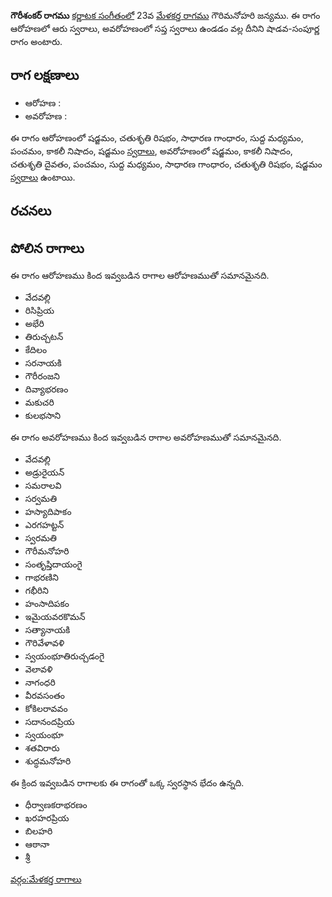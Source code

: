 {{Infobox ragam
	| name          	= గౌరీశంకర్
	| synonym	    	= 
	| mela          	= 
	| chakra        	= 
	| janaka        	= 
	| type          	= శాడవ-సంపూర్ణ
	| arohanam      	= {{svaraC|S|R2|G2|M1|P|N3|S'}} 
	| avarohanam    	= {{svaraC|S'|N3|D2|P|M1|G2|R2|S}}
	| jeeva         	=
	| chhaya        	=
	| nyasa         	=
	| vishesha      	= 
	| equivalent  		= 
}}
{{కర్ణాటక సంగీత రాగాలు}}
'''గౌరీశంకర్ రాగము''' [[కర్ణాటక సంగీతం]]లో 23వ [[మేళకర్త రాగము]] గౌరిమనోహరి జన్యము.  ఈ రాగం ఆరోహణలో ఆరు స్వరాలు, అవరోహణంలో సప్త స్వరాలు ఉండడం వల్ల దీనిని షాడవ-సంపూర్ణ రాగం అంటారు.


==రాగ లక్షణాలు==


* ఆరోహణ : {{svaraC|S|R2|G2|M1|P|N3|S'}} 
* అవరోహణ : {{svaraC|S'|N3|D2|P|M1|G2|R2|S}}

ఈ రాగం ఆరోహణంలో షడ్జమం, చతుశృతి రిషభం, సాధారణ గాంధారం, సుద్ద మధ్యమం, పంచమం, కాకలీ నిషాదం, షడ్జమం [[స్వరాలు]], అవరోహణంలో షడ్జమం, కాకలీ నిషాదం, చతుశృతి దైవతం, పంచమం, సుద్ద మధ్యమం, సాధారణ గాంధారం, చతుశృతి రిషభం, షడ్జమం [[స్వరాలు]] ఉంటాయి.

==రచనలు==



==పోలిన రాగాలు==
ఈ రాగం ఆరోహణము కింద ఇవ్వబడిన రాగాల ఆరోహణముతో సమానమైనది.
* వేదవల్లి
* రిసిప్రియ
* అభేరి
* తిరుచ్చటన్
* కేదిలం
* సరనాయకి
* గౌరీరంజని
* దివ్యాభరణం
* మకుచరి
* కులభసాని

ఈ రాగం అవరోహణము కింద ఇవ్వబడిన రాగాల అవరోహణముతో సమానమైనది.
* వేదవల్లి
* అడ్రురైయన్
* సమరాలవి
* సర్వమతి
* హస్యాదిపాకం
* ఎరగహట్టన్
* స్వరమతి
* గౌరీమనోహరి
* సంతృప్తిదాయంగై
* గాభరణిని
* గభీరిని
* హంసాదిపకం
* ఇమైయవరకొమన్
* సత్యానాయకి
* గౌరివేళావళి
* స్వయంభూతిరుచ్చడంగై
* వెలావళి
* నాగంధరి
* వీరవసంతం
* కోకిలరావవం
* సదానందప్రియ
* స్వయంభూ
* శతవిరారు
* శుద్ధమనోహరి

ఈ క్రింద ఇవ్వబడిన రాగాలకు ఈ రాగంతో ఒక్క స్వరస్థాన భేదం ఉన్నది.
* ధీర్వాణకరాభరణం
* ఖరహరప్రియ
* బిలహరి
* ఆఠానా
* శ్రీ



[[వర్గం:మేళకర్త రాగాలు]]
